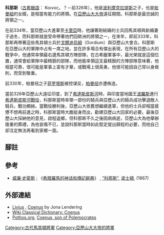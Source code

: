 '''科那斯'''（[[古希臘語|古希臘語]]： Koινoς，？－前326年），他是[[厄利墨亞的波利摩克拉提斯|波利摩克拉提斯]]之子，也是[[帕曼紐|帕曼紐]]的女婿，是相當有能力的將領。在[[亞歷山大大帝|亞歷山大大帝]]遠征期間。科那斯是最忠誠的將領之一。

在前334年，當亞歷山大進軍至[[卡里亞|卡里亞]]時，他讓著剛結婚的士兵回馬其頓與新婚妻子過冬，而科那斯就是受命帶著他們回歐洲的將領之一，在來年，即前333年，科那斯再帶著這些馬其頓士兵於[[戈爾迪烏姆|戈爾迪烏姆]]（Gordium）與亞歷山大會合。科那斯在亞歷山大的軍隊中占有一席之地，並在許多場合有傑出表現，在所有亞歷山大的戰爭中，他通常率領最右邊馬其頓方陣部隊，在古希臘軍事中，最光榮就是這個位置，通常會給軍隊中最精銳的部隊，而他能率領這支最精銳的方陣部隊意味著，他相當可靠，很可能是軍事上富有才華，或戰場上很英勇，他很可能因自己常以身做則，而受到敬重。

前330年，帕曼纽之子[[菲罗塔斯|菲罗塔斯]]被控谋反，[[帕曼纽|帕曼纽]]亦遭株连。

當前326年亞歷山大遠征印度，到了[[傑赫勒姆河|希達斯皮斯河]]時，與印度當地國王[[波羅斯|波羅斯]]進行[[希達斯皮斯河戰役|希達斯皮斯河戰役]]，科那斯當時率領一部份的騎兵與亞歷山大的騎兵成功擊退敵人騎兵，戰功顯赫。當戰役勝利後，亞歷山大依舊想繼續進軍，但他的士兵卻相當疲憊不想再前進之時，科那斯當時大膽挺身而出，勸建亞歷山大回家的必要。最後亞歷山大採納他的意見，啟程返鄉，但科那斯不久之後因病病逝，亞歷山大為他舉辦隆重的葬禮，為他哀傷不已，並說科那斯當時如此堅定提出歸程的必要，而他自己卻注定無法再看到家鄉一面{{r|arr_1.6_14_24_29_4.16-18_27_5.16_17_21_27_6.2-4_curt_3.9_4.13_16_5.4_6.8_9_8.1_10_12_14_9.3_diod_17.57_61}}。

==腳註==
{{reflist|refs=
<ref name=arr_1.6_14_24_29_4.16-18_27_5.16_17_21_27_6.2-4_curt_3.9_4.13_16_5.4_6.8_9_8.1_10_12_14_9.3_diod_17.57_61> [[阿利安|阿利安]], 《[[亞歷山大遠征記|亞歷山大遠征記]]》, [http://websfor.org/alexander/arrian/book1a.asp i. 6, 14], [http://websfor.org/alexander/arrian/book1b.asp 24, 29], [http://websfor.org/alexander/arrian/book4b.asp iv. 16-18, 27], [http://websfor.org/alexander/arrian/book5b.asp v. 16, 17, 21, 27], [http://websfor.org/alexander/arrian/book6a.asp vi. 2-4]; [[昆圖斯·庫爾蒂烏斯·魯夫斯|昆圖斯·庫爾蒂烏斯·魯夫斯]], 《Historiae Alexandri Magni》, [http://remacle.org/bloodwolf/historiens/quintecurce/trois.htm iii. 9], [http://remacle.org/bloodwolf/historiens/quintecurce/cinq.htm v. 4], [http://remacle.org/bloodwolf/historiens/quintecurce/six.htm vi. 8, 9], [http://remacle.org/bloodwolf/historiens/quintecurce/huit.htm viii. 1, 10, 12, 14], [http://remacle.org/bloodwolf/historiens/quintecurce/neuf.htm ix. 3]; [[西西里的狄奧多羅斯|西西里的狄奧多羅斯]], 《歷史叢書》 [http://www.perseus.tufts.edu/cgi-bin/ptext?lookup=Diod.+17.57.1 xvii. 57], [http://www.perseus.tufts.edu/cgi-bin/ptext?lookup=Diod.+17.61.1 61]</ref>
}}

==參考==
*[[威廉·史密斯_(辭典編纂者)|威廉·史密斯]] ; 《[[希腊羅馬的神话和傳記辭典|希腊羅馬的神话和傳記辭典]]》 , [https://web.archive.org/web/20051218134832/http://www.ancientlibrary.com/smith-bio/0821.html "科那斯"], [[波士頓|波士頓]], (1867)

==外部連結==
*[http://www.livius.org Livius] {{Wayback|url=http://www.livius.org/ |date=20080920005517 }}, [http://www.livius.org/cn-cs/coenus/coenus.htm Coenus] {{Wayback|url=http://www.livius.org/cn-cs/coenus/coenus.htm |date=20100210203128 }} by Jona Lendering
*[https://web.archive.org/web/20060105123406/http://www.ancientlibrary.com/wcd/Coenus Wiki Classical Dictionary: Coenus]
*[http://www.pothos.org Pothos.org], [https://web.archive.org/web/20070820114346/http://pothos.org/alexander.asp?paraID=126&keyword_id=9&title=Coenus Coenus, son of Polemocrates]

{{DEFAULTSORT:Coenus}}
[[Category:古代馬其頓將軍|Category:古代馬其頓將軍]]
[[Category:亞歷山大大帝的將軍|Category:亞歷山大大帝的將軍]]